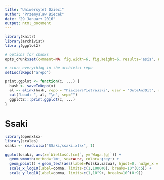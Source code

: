 ```yaml
---
title: "Uniwersytet Dzieci"
author: "Przemyslaw Biecek"
date: "29 January 2016"
output: html_document
---
```


```r
library(knitr)
library(archivist)
library(ggplot2)

# options for chunks
opts_chunk$set(comment=NA, fig.width=6, fig.height=6, results='asis', warning=FALSE, message=FALSE, cache=TRUE)

# store everything in the archivist repo
setLocalRepo("arepo")

print.ggplot <- function(x, ...) {
  hash <- saveToRepo(x)
  al <- alink(hash, repo = "PieczaraPietraszki", user = "BetaAndBit", repoDirGit = "UniwersytetDzieci/arepo")
  cat("Load: ", al, "\n", sep="")
  ggplot2:::print.ggplot(x, ...)
}

```

# Ssaki

```r
library(openxlsx)
library(scales)
ssaki <- read.xlsx("SSaki/ssaki.xlsx", 1)

ggplot(ssaki, aes(x=`Wielkość.[cm]`, y=`Waga.[g]`)) +
  geom_smooth(method="lm", se=FALSE, color="grey") +
  geom_point() + geom_text(aes(label=Polska.nazwa), hjust=0, nudge_x = .1) +
  scale_x_log10(label=comma, limits=c(1,100000), breaks=10^(0:5)) + 
  scale_y_log10(label=comma, limits=c(1,10^9), breaks=10^(0:9))

```

